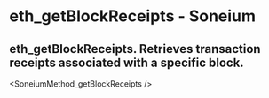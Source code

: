 # eth_getBlockReceipts - Soneium

## eth_getBlockReceipts. Retrieves transaction receipts associated with a specific block.


<SoneiumMethod_getBlockReceipts />
